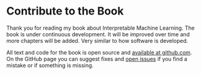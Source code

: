 # Contribute to the Book {#contribute}

Thank you for reading my book about Interpretable Machine Learning.
The book is under continuous development.
It will be improved over time and more chapters will be added.
Very similar to how software is developed.

All text and code for the book is open source and [available at github.com](https://github.com/christophM/interpretable-ml-book).
On the GitHub page you can suggest fixes and [open issues](https://github.com/christophM/interpretable-ml-book/issues) if you find a mistake or if something is missing.


